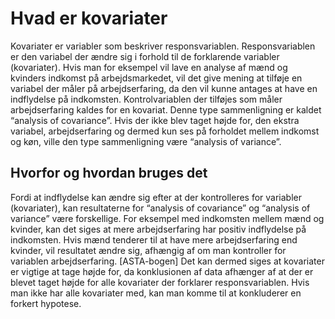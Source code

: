 # Hvad er kovariater
Kovariater er variabler som beskriver responsvariablen. Responsvariablen er den variabel der ændre sig i forhold til de forklarende variabler (kovariater). Hvis man for eksempel vil lave en analyse af mænd og kvinders indkomst på arbejdsmarkedet, vil det give mening at tilføje en variabel der måler på arbejdserfaring, da den vil kunne antages at have en indflydelse på indkomsten. Kontrolvariablen der tilføjes som måler arbejdserfaring kaldes for en kovariat. Denne type sammenligning er kaldet "analysis of covariance". Hvis der ikke blev taget højde for, den ekstra variabel, arbejdserfaring og dermed kun ses på forholdet mellem indkomst og køn, ville den type sammenligning være "analysis of variance".

## Hvorfor og hvordan bruges det
Fordi at indflydelse kan ændre sig efter at der kontrolleres for variabler (kovariater), kan resultaterne for "analysis of covariance" og "analysis of variance" være forskellige. For eksempel med indkomsten mellem mænd og kvinder, kan det siges at mere arbejdserfaring har positiv indflydelse på indkomsten. Hvis mænd tenderer til at have mere arbejdserfaring end kvinder, vil resultatet ændre sig, afhængig af om man kontroller for variablen arbejdserfaring. [ASTA-bogen]
Det kan dermed siges at kovariater er vigtige at tage højde for, da konklusionen af data afhænger af at der er blevet taget højde for alle kovariater der forklarer responsvariablen. Hvis man ikke har alle kovariater med, kan man komme til at konkluderer en forkert hypotese.


